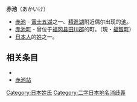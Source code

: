 '''赤池'''（あかいけ）

* [[富士五湖|赤池]] - [[富士五湖|富士五湖]]之一、[[精進湖|精進湖]]附近偶尔出现的[[池|池]]。
* [[赤池町|赤池町]] - 曾位于[[福冈县|福冈县]][[田川郡|田川郡]]的町。（現・[[福智町|福智町]]）
* [[日本人|日本人]]的[[姓|姓]]之一。

== 相关条目 ==
* {{Lookfrom}}
* [[赤池站|赤池站]]

{{Geodis}}
{{默认排序:Akaike}}
[[Category:日本姓氏|Category:日本姓氏]]
[[Category:二字日本地名消歧義|Category:二字日本地名消歧義]]